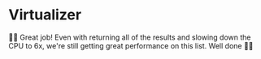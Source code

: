 # Virtualizer

👨‍💼 Great job! Even with returning all of the results and slowing down the CPU to
6x, we're still getting great performance on this list. Well done 👏👏
